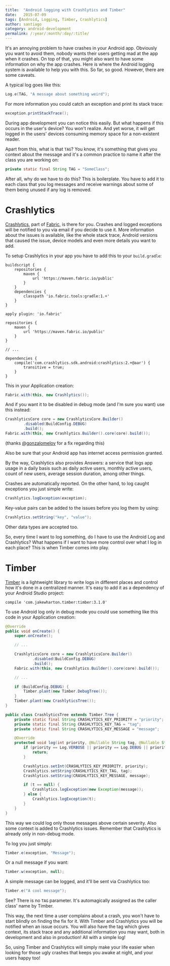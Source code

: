```yaml
---
title:  "Android logging with Crashlytics and Timber"
date:   2015-07-09
tags: [Android, Logging, Timber, Crashlytics]
author: santiago
category: android-development
permalink: /:year/:month/:day/:title/
---
```


It's an annoying problem to have crashes in your Android app. Obviously you want to avoid them, nobody wants their users getting mad at the app when it crashes. On top of that, you might also want to have some information on why the app crashes. Here is where the Android logging system is available to help you with this. So far, so good. However, there are some caveats.

A typical log goes like this:

```java
Log.e(TAG, "A message about something weird");
```

For more information you could catch an exception and print its stack trace:

```java
exception.printStackTrace();
```

During app development you can notice this easily. But what happens if this occurs in the user's device? You won't realize. And yet worse, it will get logged in the users' devices consuming memory space for a non-existent reader.

Apart from this, what is that `TAG`? You know, it's something that gives you context about the message and it's a common practice to name it after the class you are working on:

```java
private static final String TAG = "SomeClass";
```

After all, why do we have to do this? This is boilerplate. You have to add it to each class that you log messages and receive warnings about some of them being unused if any log is removed.

# Crashlytics

[Crashlytics](https://get.fabric.io/crashlytics), part of [Fabric](https://get.fabric.io/), is there for you. Crashes and logged exceptions will be notified to you via email if you decide to use it. More information about the issues is available, like the whole stack trace, Android versions that caused the issue, device models and even more details you want to add.

To setup Crashlytics in your app you have to add this to your `build.gradle`:

    buildscript {
        repositories {
            maven {
                url 'https://maven.fabric.io/public'
            }
        }
        dependencies {
            classpath 'io.fabric.tools:gradle:1.+'
        }
    }

    apply plugin: 'io.fabric'

    repositories {
        maven {
            url 'https://maven.fabric.io/public'
        }
    }

    // ...

    dependencies {
        compile('com.crashlytics.sdk.android:crashlytics:2.+@aar') {
            transitive = true;
        }
    }

This in your Application creation:

```java
Fabric.with(this, new Crashlytics());
```

And if you want it to be disabled in debug mode (and I'm sure you want) use this instead:

```java
CrashlyticsCore core = new CrashlyticsCore.Builder()
        .disabled(BuildConfig.DEBUG)
        .build();
Fabric.with(this, new Crashlytics.Builder().core(core).build());
```

(thanks [@gonzalomelov](https://github.com/gonzalomelov) for a fix regarding this)

Also be sure that your Android app has internet access permission granted.

By the way, Crashlytics also provides Answers: a service that logs app usage in a daily basis such as daily active users, monthly active users, count of new users, average session duration, among other things.

Crashes are automatically reported. On the other hand, to log caught exceptions you just simple write:

```java
Crashlytics.logException(exception);
```

Key-value pairs can be added to the issues before you log them by using:

```java
Crashlytics.setString("key", "value");
```

Other data types are accepted too.

So, every time I want to log something, do I have to use the Android Log and Crashlytics? What happens if I want to have more control over what I log in each place? This is when Timber comes into play.

# Timber

[Timber](https://github.com/JakeWharton/timber) is a lightweight library to write logs in different places and control how it's done in a centralized manner. It's easy to add it as a dependency of your Android Studio project:

    compile 'com.jakewharton.timber:timber:3.1.0'

To use Android log only in debug mode you could use something like this code in your Application creation:

```java
@Override
public void onCreate() {
    super.onCreate();

    // ...

    CrashlyticsCore core = new CrashlyticsCore.Builder()
            .disabled(BuildConfig.DEBUG)
            .build();
    Fabric.with(this, new Crashlytics.Builder().core(core).build());

    // ...

    if (BuildConfig.DEBUG) {
        Timber.plant(new Timber.DebugTree());
    }
    Timber.plant(new CrashlyticsTree());
}

public class CrashlyticsTree extends Timber.Tree {
    private static final String CRASHLYTICS_KEY_PRIORITY = "priority";
    private static final String CRASHLYTICS_KEY_TAG = "tag";
    private static final String CRASHLYTICS_KEY_MESSAGE = "message";

    @Override
    protected void log(int priority, @Nullable String tag, @Nullable String message, @Nullable Throwable t) {
        if (priority == Log.VERBOSE || priority == Log.DEBUG || priority == Log.INFO) {
            return;
        }

        Crashlytics.setInt(CRASHLYTICS_KEY_PRIORITY, priority);
        Crashlytics.setString(CRASHLYTICS_KEY_TAG, tag);
        Crashlytics.setString(CRASHLYTICS_KEY_MESSAGE, message);

        if (t == null) {
            Crashlytics.logException(new Exception(message));
        } else {
            Crashlytics.logException(t);
        }
    }
}
```

This way we could log only those messages above certain severity. Also some context is added to Crashlytics issues. Remember that Crashlytics is already only in non-debug mode.

To log you just simply:

```java
Timber.e(exception, "Message");
```

Or a null message if you want:

```java
Timber.w(exception, null);
```

A simple message can be logged, and it'll be sent via Crashlytics too:

```java
Timber.e("A cool message");
```

See? There is no `TAG` parameter. It's automagically assigned as the caller class' name by Timber.

This way, the next time a user complains about a crash, you won't have to start blindly on finding the fix for it. With Timber and Crashlytics you will be notified when an issue occurs. You will also have the tag which gives context, its stack trace and any additional information you may want, both in development and also in production! All with a simple log!

So, using Timber and Crashlytics will simply make your life easier when looking for those ugly crashes that keeps you awake at night, and your users happy too!

